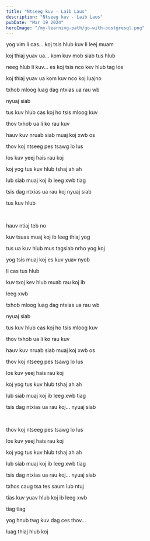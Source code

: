 ```yaml
---
title: "Ntseeg kuv - Laib Laus"
description: "Ntseeg kuv - Laib Laus"
pubDate: "Mar 19 2024"
heroImage: "/my-learning-path/go-with-postgresql.png"
---
```


yog vim li cas... koj tsis hlub kuv li leej muam

koj thiaj yuav ua... kom kuv mob siab tus hlub

neeg hlub li kuv... es koj tsis nco kev hlub tag los

koj thiaj yuav ua kom kuv nco koj luajno

txhob mloog luag dag ntxias ua rau wb

nyuaj siab

tus kuv hlub cas koj ho tsis mloog kuv

thov txhob ua li ko rau kuv

hauv kuv nruab siab muaj koj xwb os

thov koj ntseeg pes tsawg lo lus

los kuv yeej hais rau koj

koj yog tus kuv hlub tshaj ah ah

lub siab muaj koj ib leeg xwb tiag

tsis dag ntxias ua rau koj nyuaj siab

tus kuv hlub

<br />

hauv ntiaj teb no

kuv tsuas muaj koj ib leeg thiaj yog

tus ua kuv hlub mus tagsiab nrho yog koj

yog tsis muaj koj es kuv yuav nyob

li cas tus hlub

kuv txoj kev hlub muab rau koj ib

leeg xwb

txhob mloog luag dag ntxias ua rau wb

nyuaj siab

tus kuv hlub cas koj ho tsis mloog kuv

thov txhob ua li ko rau kuv

hauv kuv nruab siab muaj koj xwb os

thov koj ntseeg pes tsawg lo lus

los kuv yeej hais rau koj

koj yog tus kuv hlub tshaj ah ah

lub siab muaj koj ib leeg xwb tiag

tsis dag ntxias ua rau koj... nyuaj siab

<br />

thov koj ntseeg pes tsawg lo lus

los kuv yeej hais rau koj

koj yog tus kuv hlub tshaj ah ah

lub siab muaj koj ib leeg xwb tiag

tsis dag ntxias ua rau koj... nyuaj siab

txhos caug tsa tes saum lub ntuj

tias kuv yuav hlub koj ib leeg xwb

tiag tiag

yog hnub twg kuv dag ces thov...

luag thiaj hlub koj
